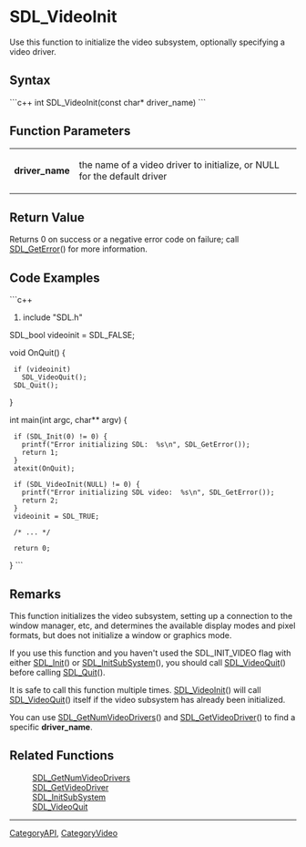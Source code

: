 <!-- pragma section-numbers off -->
<!-- pragma disable-camelcase -->

= SDL_VideoInit =
Use this function to initialize the video subsystem, optionally specifying a video driver.


== Syntax ==
```c++
int SDL_VideoInit(const char* driver_name)
```

== Function Parameters ==
{|
|'''driver_name'''
|the name of a video driver to initialize, or NULL for the default driver
|}

== Return Value ==
Returns 0 on success or a negative error code on failure; call [[SDL_GetError]]() for more information.

== Code Examples ==
```c++
#include "SDL.h"

SDL_bool videoinit = SDL_FALSE;

void OnQuit() {
  if (videoinit)
    SDL_VideoQuit();
  SDL_Quit();
}

int main(int argc, char** argv) {
  if (SDL_Init(0) != 0) {
    printf("Error initializing SDL:  %s\n", SDL_GetError());
    return 1;
  }
  atexit(OnQuit);
  
  if (SDL_VideoInit(NULL) != 0) {
    printf("Error initializing SDL video:  %s\n", SDL_GetError());
    return 2;
  }
  videoinit = SDL_TRUE;
  
  /* ... */
  
  return 0;
}
```

== Remarks ==
This function initializes the video subsystem, setting up a connection to the window manager, etc, and determines the available display modes and pixel formats, but does not initialize a window or graphics mode.

If you use this function and you haven't used the SDL_INIT_VIDEO flag with either [[SDL_Init]]() or [[SDL_InitSubSystem]](), you should call [[SDL_VideoQuit]]() before calling [[SDL_Quit]]().

It is safe to call this function multiple times. [[SDL_VideoInit]]() will call [[SDL_VideoQuit]]() itself if the video subsystem has already been initialized.

You can use [[SDL_GetNumVideoDrivers]]() and [[SDL_GetVideoDriver]]() to find a specific '''driver_name'''.

== Related Functions ==
:[[SDL_GetNumVideoDrivers]]
:[[SDL_GetVideoDriver]]
:[[SDL_InitSubSystem]]
:[[SDL_VideoQuit]]

----
[[CategoryAPI]], [[CategoryVideo]]
